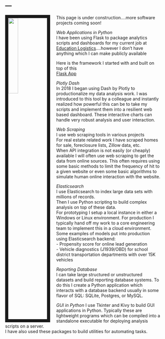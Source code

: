 ---
---

<img src="https://davidalbertbrewer.s3-us-west-2.amazonaws.com/davidalbertbrewer_headshot_1.jpg" style="width:25%; border:10px solid; margin-right: 20px" align="left">

This page is under construction....more software projects coming soon!    
  
*Web Applications in Python*  
I have been using Flask to package analytics scripts and dashboards for my current job at [Education Logistics](https://www.edulog.com/)....however I don't have anything which I can make publicly available
  
Here is the framework I started with and built on top of this  
[Flask App](http://davidalbertbrewer.herokuapp.com/)  
  
*Plotly Dash*  
In 2018 I began using Dash by Plotly to productionalize my data analysis work.  I was introduced to this tool by a colleague and instantly realized how powerful this can be to take my scripts and implement them into a resilient web based dashboard.  These interactive charts can handle very robust analysis and user interaction.
  
*Web Scraping*  
I use web scraping tools in various projects  
For real estate related work I have scraped homes for sale, foreclosure lists, Zillow data, etc.  
When API integration is not easily (or cheaply) available I will often use web scraping to get the data from online sources.  This often requires using some basic methods to limit the frequency of hit to a given website or even some basic algorithms to simulate human online interaction with the website.  
      
*Elasticsearch*  
I use Elasticsearch to index large data sets with millions of records.  
Then I use Python scripting to build complex analysis on top of these data.  
For prototyping I setup a local instance in either a Windows or Linux environment.
For production I typically hand off my work to a core engineering team to implement this in a cloud environment.  
Some examples of models put into production using Elasticsearch backend:  
 - Propensity score for online lead generation  
 - Vehicle diagnostics (J1939/OBD) for school district transportation departments with over 15K vehicles    
  
*Reporting Database*  
I can take large structured or unstructured datasets and build reporting database systems.  To do this I create a Python application which interacts with a database backend usually in some flavor of SQL:  SQLite, Postgres, or MySQL.  

*GUI in Python*
I use Tkinter and Kivy to build GUI applications in Python.  Typically these are lightweight programs which can be compiled into a standalone executable for deploying analysis scripts on a server.  
I have also used these packages to build utilities for automating tasks.   